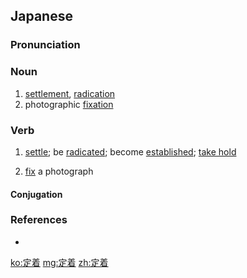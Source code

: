==Japanese==
{{ja-kanjitab|てい|ちゃく|yomi=on}}

===Pronunciation===
{{ja-pron|ていちゃく|y=on}}

===Noun===
{{ja-noun|ていちゃく}}

# [[settlement]], [[radication]]
# photographic [[fixation]]

===Verb===
{{ja-verb-suru|tr=intrans|ていちゃく}}

# [[settle]]; be [[radicated]]; become [[established]]; [[take hold]]
#: {{ja-usex|その呼び名はすっかり'''定着'''した。|その よびな は すっかり '''ていちゃく''' した。|The name '''is in widespread''' use now.}}
# [[fix]] a photograph

====Conjugation====
{{ja-suru|ていちゃく}}

===References===
* {{R:Shogakukan}}

[[ko:定着]]
[[mg:定着]]
[[zh:定着]]